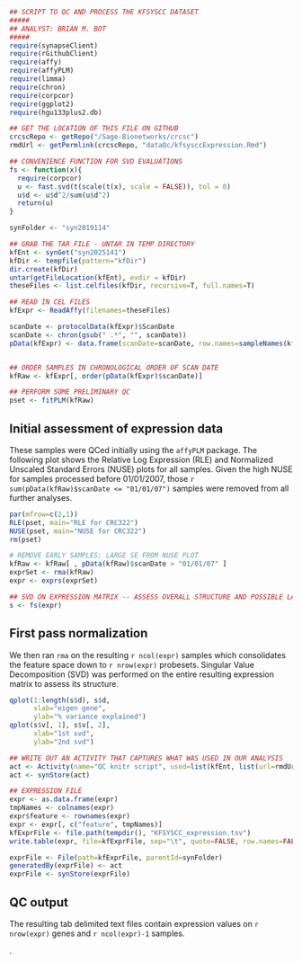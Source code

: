 ```r
## SCRIPT TO QC AND PROCESS THE KFSYSCC DATASET
#####
## ANALYST: BRIAN M. BOT
#####
require(synapseClient)
require(rGithubClient)
require(affy)
require(affyPLM)
require(limma)
require(chron)
require(corpcor)
require(ggplot2)
require(hgu133plus2.db)

## GET THE LOCATION OF THIS FILE ON GITHUB
crcscRepo <- getRepo("/Sage-Bionetworks/crcsc")
rmdUrl <- getPermlink(crcscRepo, "dataQc/kfsysccExpression.Rmd")

## CONVENIENCE FUNCTION FOR SVD EVALUATIONS
fs <- function(x){
  require(corpcor)
  u <- fast.svd(t(scale(t(x), scale = FALSE)), tol = 0)
  u$d <- u$d^2/sum(u$d^2)
  return(u)
}

synFolder <- "syn2019114"

## GRAB THE TAR FILE - UNTAR IN TEMP DIRECTORY
kfEnt <- synGet("syn2025141")
kfDir <- tempfile(pattern="kfDir")
dir.create(kfDir)
untar(getFileLocation(kfEnt), exdir = kfDir)
theseFiles <- list.celfiles(kfDir, recursive=T, full.names=T)

## READ IN CEL FILES
kfExpr <- ReadAffy(filenames=theseFiles)

scanDate <- protocolData(kfExpr)$ScanDate
scanDate <- chron(gsub(" .*", "", scanDate))
pData(kfExpr) <- data.frame(scanDate=scanDate, row.names=sampleNames(kfExpr))


## ORDER SAMPLES IN CHRONOLOGICAL ORDER OF SCAN DATE
kfRaw <- kfExpr[, order(pData(kfExpr)$scanDate)]

## PERFORM SOME PRELIMINARY QC
pset <- fitPLM(kfRaw)
```
## Initial assessment of expression data
These samples were QCed initially using the `affyPLM` package. The following plot shows the Relative Log Expression (RLE) and Normalized Unscaled Standard Errors (NUSE) plots for all samples. Given the high NUSE for samples processed before 01/01/2007, those `r sum(pData(kfRaw)$scanDate <= "01/01/07")` samples were removed from all further analyses.
```r
par(mfrow=c(2,1))
RLE(pset, main="RLE for CRC322")
NUSE(pset, main="NUSE for CRC322")
rm(pset)
```
```r
# REMOVE EARLY SAMPLES; LARGE SE FROM NUSE PLOT
kfRaw <- kfRaw[ , pData(kfRaw)$scanDate > "01/01/07" ]
exprSet <- rma(kfRaw)
expr <- exprs(exprSet)

## SVD ON EXPRESSION MATRIX -- ASSESS OVERALL STRUCTURE AND POSSIBLE LATENT STRUCTURE
s <- fs(expr)
```
## First pass normalization
We then ran `rma` on the resulting `r ncol(expr)` samples which consolidates the feature space down to `r nrow(expr)` probesets. Singular Value Decomposition (SVD) was performed on the entire resulting expression matrix to assess its structure.

```r
qplot(1:length(s$d), s$d,
      xlab="eigen gene",
      ylab="% variance explained")
qplot(s$v[, 1], s$v[, 2],
      xlab="1st svd",
      ylab="2nd svd")
```
```r
## WRITE OUT AN ACTIVITY THAT CAPTURES WHAT WAS USED IN OUR ANALYSIS
act <- Activity(name="QC knitr script", used=list(kfEnt, list(url=rmdUrl, name=basename(rmdUrl), wasExecuted=TRUE)))
act <- synStore(act)

## EXPRESSION FILE
expr <- as.data.frame(expr)
tmpNames <- colnames(expr)
expr$feature <- rownames(expr)
expr <- expr[, c("feature", tmpNames)]
kfExprFile <- file.path(tempdir(), "KFSYSCC_expression.tsv")
write.table(expr, file=kfExprFile, sep="\t", quote=FALSE, row.names=FALSE)

exprFile <- File(path=kfExprFile, parentId=synFolder)
generatedBy(exprFile) <- act
exprFile <- synStore(exprFile)
```
## QC output
The resulting tab delimited text files contain expression values on `r nrow(expr)` genes and `r ncol(expr)-1` samples.


.